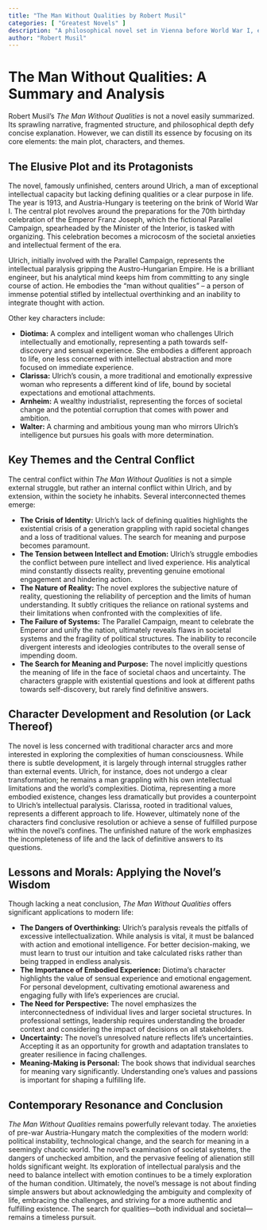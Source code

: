 ```yaml
---
title: "The Man Without Qualities by Robert Musil"
categories: [ "Greatest Novels" ]
description: "A philosophical novel set in Vienna before World War I, exploring modern life's complexities."
author: "Robert Musil"
---
```

# The Man Without Qualities: A Summary and Analysis

Robert Musil's *The Man Without Qualities* is not a novel easily summarized. Its sprawling narrative, fragmented structure, and philosophical depth defy concise explanation. However, we can distill its essence by focusing on its core elements: the main plot, characters, and themes.

## The Elusive Plot and its Protagonists

The novel, famously unfinished, centers around Ulrich, a man of exceptional intellectual capacity but lacking defining qualities or a clear purpose in life. The year is 1913, and Austria-Hungary is teetering on the brink of World War I.  The central plot revolves around the preparations for the 70th birthday celebration of the Emperor Franz Joseph, which the fictional Parallel Campaign, spearheaded by the Minister of the Interior, is tasked with organizing.  This celebration becomes a microcosm of the societal anxieties and intellectual ferment of the era.

Ulrich, initially involved with the Parallel Campaign,  represents the intellectual paralysis gripping the Austro-Hungarian Empire. He is a brilliant engineer, but his analytical mind keeps him from committing to any single course of action. He embodies the "man without qualities" – a person of immense potential stifled by intellectual overthinking and an inability to integrate thought with action.

Other key characters include:

* **Diotima:** A complex and intelligent woman who challenges Ulrich intellectually and emotionally, representing a path towards self-discovery and sensual experience.  She embodies a different approach to life, one less concerned with intellectual abstraction and more focused on immediate experience.
* **Clarissa:** Ulrich's cousin, a more traditional and emotionally expressive woman who represents a different kind of life, bound by societal expectations and emotional attachments.
* **Arnheim:** A wealthy industrialist, representing the forces of societal change and the potential corruption that comes with power and ambition.
* **Walter:** A charming and ambitious young man who mirrors Ulrich’s intelligence but pursues his goals with more determination.


## Key Themes and the Central Conflict

The central conflict within *The Man Without Qualities* is not a simple external struggle, but rather an internal conflict within Ulrich, and by extension, within the society he inhabits. Several interconnected themes emerge:

* **The Crisis of Identity:** Ulrich's lack of defining qualities highlights the existential crisis of a generation grappling with rapid societal changes and a loss of traditional values. The search for meaning and purpose becomes paramount.
* **The Tension between Intellect and Emotion:** Ulrich's struggle embodies the conflict between pure intellect and lived experience. His analytical mind constantly dissects reality, preventing genuine emotional engagement and hindering action.
* **The Nature of Reality:**  The novel explores the subjective nature of reality, questioning the reliability of perception and the limits of human understanding.  It subtly critiques the reliance on rational systems and their limitations when confronted with the complexities of life.
* **The Failure of Systems:** The Parallel Campaign, meant to celebrate the Emperor and unify the nation, ultimately reveals flaws in societal systems and the fragility of political structures. The inability to reconcile divergent interests and ideologies contributes to the overall sense of impending doom.
* **The Search for Meaning and Purpose:** The novel implicitly questions the meaning of life in the face of societal chaos and uncertainty. The characters grapple with existential questions and look at different paths towards self-discovery, but rarely find definitive answers.


## Character Development and Resolution (or Lack Thereof)

The novel is less concerned with traditional character arcs and more interested in exploring the complexities of human consciousness. While there is subtle development, it is largely through internal struggles rather than external events. Ulrich, for instance, does not undergo a clear transformation; he remains a man grappling with his own intellectual limitations and the world's complexities. Diotima, representing a more embodied existence, changes less dramatically but provides a counterpoint to Ulrich's intellectual paralysis. Clarissa, rooted in traditional values, represents a different approach to life. However, ultimately none of the characters find conclusive resolution or achieve a sense of fulfilled purpose within the novel's confines. The unfinished nature of the work emphasizes the incompleteness of life and the lack of definitive answers to its questions.

## Lessons and Morals: Applying the Novel's Wisdom

Though lacking a neat conclusion, *The Man Without Qualities* offers significant applications to modern life:

* **The Dangers of Overthinking:**  Ulrich's paralysis reveals the pitfalls of excessive intellectualization. While analysis is vital, it must be balanced with action and emotional intelligence.  For better decision-making, we must learn to trust our intuition and take calculated risks rather than being trapped in endless analysis.
* **The Importance of Embodied Experience:** Diotima's character highlights the value of sensual experience and emotional engagement.  For personal development, cultivating emotional awareness and engaging fully with life's experiences are crucial.
* **The Need for Perspective:** The novel emphasizes the interconnectedness of individual lives and larger societal structures. In professional settings, leadership requires understanding the broader context and considering the impact of decisions on all stakeholders.
* **Uncertainty:** The novel's unresolved nature reflects life's uncertainties. Accepting it as an opportunity for growth and adaptation translates to greater resilience in facing challenges.
* **Meaning-Making is Personal:** The book shows that individual searches for meaning vary significantly. Understanding one's values and passions is important for shaping a fulfilling life.


## Contemporary Resonance and Conclusion

*The Man Without Qualities* remains powerfully relevant today. The anxieties of pre-war Austria-Hungary  match the complexities of the modern world: political instability, technological change, and the search for meaning in a seemingly chaotic world.  The novel's examination of societal systems, the dangers of unchecked ambition, and the pervasive feeling of alienation still holds significant weight. Its exploration of intellectual paralysis and the need to balance intellect with emotion continues to be a timely exploration of the human condition.  Ultimately, the novel's message is not about finding simple answers but about acknowledging the ambiguity and complexity of life, embracing the challenges, and striving for a more authentic and fulfilling existence. The search for qualities—both individual and societal—remains a timeless pursuit.

